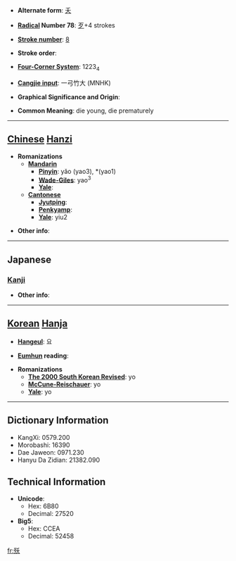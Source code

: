 * '''Alternate form''': [[夭]]

* '''[[Wiktionary:Chinese radical index| Radical]] Number 78''': [[Wiktionary:Chinese radical index 歹|歹]]+4 strokes

* '''[[Wiktionary:Chinese total strokes index|Stroke number]]''': [[Wiktionary:Chinese total strokes index 8|8]]

* '''Stroke order''': 

* '''[[Wiktionary:Chinese four corner index|Four-Corner System]]''': 1223<sub>4</sub>

* '''[[Wiktionary:Chinese Cangjie index|Cangjie input]]''': 一弓竹大 (MNHK)

* '''Graphical Significance and Origin''': 

* '''Common Meaning''': die young, die prematurely

----

== [[Chinese]] [[Hanzi]] ==

* '''Romanizations'''
** '''[[Mandarin]]'''
*** '''[[Pinyin]]''': yǎo (yao3), *(yao1)
*** '''[[Wade-Giles]]''': yao<sup>3</sup>
*** '''[[Yale]]''': 
** '''[[Cantonese]]'''
*** '''[[Jyutping]]''':
*** '''[[Penkyamp]]''': 
*** '''[[Yale]]''': yiu2

* '''Other info''': 

----

==Japanese==
===[[Kanji]]===
{{kanji|on readings=[[よう]] (yō)|kun readings=[[わかじに]] (wakajini)}}

* '''Other info''':  

----

== [[Korean]] [[Hanja]] ==

* '''[[Hangeul]]''': 요

* '''[[Eumhun]] reading''': 

* '''Romanizations'''
** '''[[The 2000 South Korean Revised Romanization|The 2000 South Korean Revised]]''': yo
** '''[[McCune-Reischauer]]''': yo
** '''[[Yale]]''': yo

----

== Dictionary Information ==

* KangXi: 0579.200
* Morobashi: 16390
* Dae Jaweon: 0971.230
* Hanyu Da Zidian: 21382.090

== Technical Information ==

* '''Unicode''':
** Hex: 6B80
** Decimal: 27520
* '''Big5''':
** Hex: CCEA
** Decimal: 52458

[[fr:殀]]